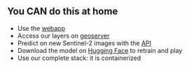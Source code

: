## You CAN do this at home
- Use the [webapp](https://inseefrlab.github.io/hackathon-ntts-2025-webapp/)
- Access our layers on [geoserver](https://geoserver-hachathon2025.lab.sspcloud.fr/geoserver)
- Predict on new Sentinel-2 images with the [API](https://hackathon-ntts-2025.lab.sspcloud.fr/docs) 
- Download the model on [Hugging Face](https://huggingface.co/InseeFrLab/hackathon-ntts-2025-segmentation/blob/main/README.md) to retrain and play 
- Use our complete stack: it is containerized
